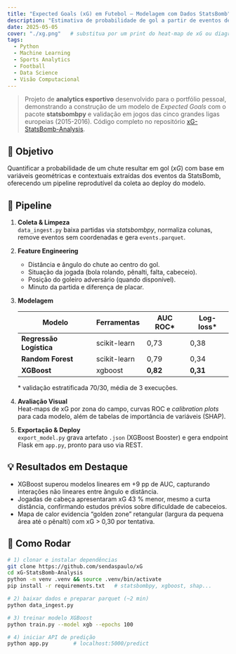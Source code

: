 ```yaml
---
title: "Expected Goals (xG) em Futebol – Modelagem com Dados StatsBomb"
description: "Estimativa de probabilidade de gol a partir de eventos de jogo e comparação de modelos de machine learning"
date: 2025-05-05
cover: "./xg.png"   # substitua por um print do heat-map de xG ou diagrama do fluxo
tags:
  - Python
  - Machine Learning
  - Sports Analytics
  - Football
  - Data Science
  - Visão Computacional
---
```


> Projeto de **analytics esportivo** desenvolvido para o portfólio pessoal, demonstrando a construção de um modelo de *Expected Goals* com o pacote **statsbombpy** e validação em jogos das cinco grandes ligas europeias (2015-2016). Código completo no repositório [xG-StatsBomb-Analysis](https://github.com/sendaspaulo/xG-StatsBomb-Analysis).

## 🎯 Objetivo

Quantificar a probabilidade de um chute resultar em gol (*xG*) com base em variáveis geométricas e contextuais extraídas dos eventos da StatsBomb, oferecendo um pipeline reprodutível da coleta ao deploy do modelo.

## 🔄 Pipeline

1. **Coleta & Limpeza**  
   `data_ingest.py` baixa partidas via *statsbombpy*, normaliza colunas, remove eventos sem coordenadas e gera `events.parquet`.

2. **Feature Engineering**  
   * Distância e ângulo do chute ao centro do gol.  
   * Situação da jogada (bola rolando, pênalti, falta, cabeceio).  
   * Posição do goleiro adversário (quando disponível).  
   * Minuto da partida e diferença de placar.

3. **Modelagem**

   | Modelo | Ferramentas | AUC ROC* | Log-loss* |
   |--------|-------------|----------|-----------|
   | **Regressão Logística** | scikit-learn | 0,73 | 0,38 |
   | **Random Forest** | scikit-learn | 0,79 | 0,34 |
   | **XGBoost** | xgboost | **0,82** | **0,31** |

   \* validação estratificada 70/30, média de 3 execuções.

4. **Avaliação Visual**  
   Heat-maps de xG por zona do campo, curvas ROC e *calibration plots* para cada modelo, além de tabelas de importância de variáveis (SHAP).

5. **Exportação & Deploy**  
   `export_model.py` grava artefato `.json` (XGBoost Booster) e gera endpoint Flask em `app.py`, pronto para uso via REST.

## 💡 Resultados em Destaque

* XGBoost superou modelos lineares em +9 pp de AUC, capturando interações não lineares entre ângulo e distância.  
* Jogadas de cabeça apresentaram xG 43 % menor, mesmo a curta distância, confirmando estudos prévios sobre dificuldade de cabeceios.  
* Mapa de calor evidencia “golden zone” retangular (largura da pequena área até o pênalti) com xG > 0,30 por tentativa.

## 🚀 Como Rodar

```bash
# 1) clonar e instalar dependências
git clone https://github.com/sendaspaulo/xG
cd xG-StatsBomb-Analysis
python -m venv .venv && source .venv/bin/activate
pip install -r requirements.txt   # statsbombpy, xgboost, shap...

# 2) baixar dados e preparar parquet (~2 min)
python data_ingest.py

# 3) treinar modelo XGBoost
python train.py --model xgb --epochs 100

# 4) iniciar API de predição
python app.py        # localhost:5000/predict
